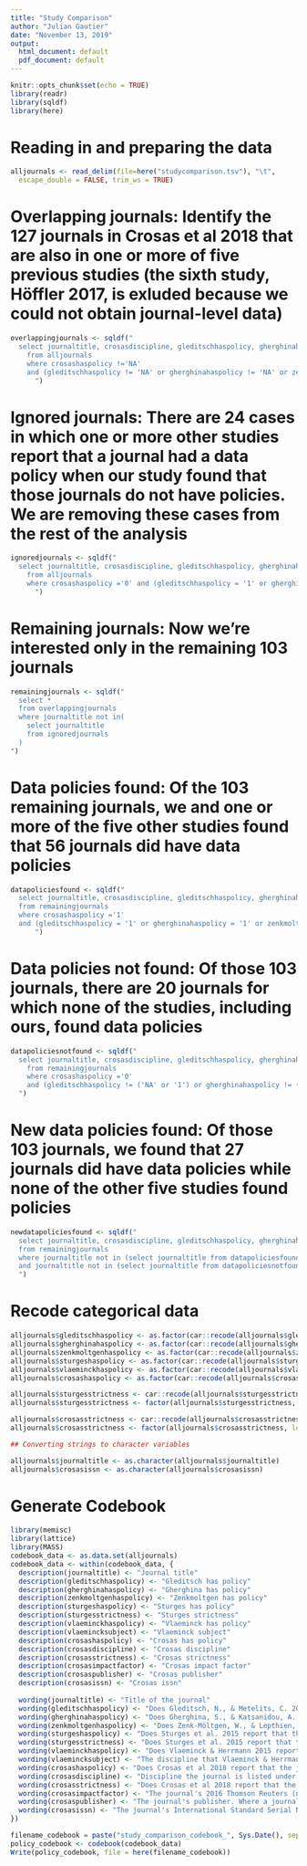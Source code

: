 ```yaml
---
title: "Study Comparison"
author: "Julian Gautier"
date: "November 13, 2019"
output:
  html_document: default
  pdf_document: default
---
```


```r
knitr::opts_chunk$set(echo = TRUE)
library(readr)
library(sqldf)
library(here)
```

# Reading in and preparing the data

```r
alljournals <- read_delim(file=here("studycomparison.tsv"), "\t", 
  escape_double = FALSE, trim_ws = TRUE)
```

# Overlapping journals: Identify the 127 journals in Crosas et al 2018 that are also in one or more of five previous studies (the sixth study, Höffler 2017, is exluded because we could not obtain journal-level data)

```r
overlappingjournals <- sqldf("
  select journaltitle, crosasdiscipline, gleditschhaspolicy, gherghinahaspolicy, zenkmoltgenhaspolicy, sturgeshaspolicy, vlaeminckhaspolicy, crosashaspolicy 
	from alljournals
	where crosashaspolicy !='NA' 
	and (gleditschhaspolicy != 'NA' or gherghinahaspolicy != 'NA' or zenkmoltgenhaspolicy != 'NA' or sturgeshaspolicy != 'NA' or vlaeminckhaspolicy != 'NA')
	  ")
```
	  
# Ignored journals: There are 24 cases in which one or more other studies report that a journal had a data policy when our study found that those journals do not have policies. We are removing these cases from the rest of the analysis

```r
ignoredjournals <- sqldf("
  select journaltitle, crosasdiscipline, gleditschhaspolicy, gherghinahaspolicy, zenkmoltgenhaspolicy, sturgeshaspolicy, vlaeminckhaspolicy, crosashaspolicy
	from alljournals
	where crosashaspolicy ='0' and (gleditschhaspolicy = '1' or gherghinahaspolicy = '1' or zenkmoltgenhaspolicy = '1' or sturgeshaspolicy = '1' or vlaeminckhaspolicy = '1')
      ")
```

# Remaining journals: Now we're interested only in the remaining 103 journals

```r
remainingjournals <- sqldf("
  select *
  from overlappingjournals
  where journaltitle not in(
    select journaltitle
    from ignoredjournals
  )
")
```

# Data policies found: Of the 103 remaining journals, we and one or more of the five other studies found that 56 journals did have data policies

```r
datapoliciesfound <- sqldf("
  select journaltitle, crosasdiscipline, gleditschhaspolicy, gherghinahaspolicy, zenkmoltgenhaspolicy, sturgeshaspolicy, vlaeminckhaspolicy, crosashaspolicy
  from remainingjournals
  where crosashaspolicy ='1' 
  and (gleditschhaspolicy = '1' or gherghinahaspolicy = '1' or zenkmoltgenhaspolicy = '1' or sturgeshaspolicy = '1' or vlaeminckhaspolicy = '1')
      ")
```

# Data policies not found: Of those 103 journals, there are 20 journals for which none of the studies, including ours, found data policies

```r
datapoliciesnotfound <- sqldf("
  select journaltitle, crosasdiscipline, gleditschhaspolicy, gherghinahaspolicy, zenkmoltgenhaspolicy, sturgeshaspolicy, vlaeminckhaspolicy, crosashaspolicy
	from remainingjournals
	where crosashaspolicy ='0' 
	and (gleditschhaspolicy != ('NA' or '1') or gherghinahaspolicy != ('NA' or '1') or zenkmoltgenhaspolicy != ('NA' or '1') or sturgeshaspolicy != ('NA' or '1') or vlaeminckhaspolicy != ('NA' or '1'))
  ")
```

# New data policies found: Of those 103 journals, we found that 27 journals did have data policies while none of the other five studies found policies

```r
newdatapoliciesfound <- sqldf("
  select journaltitle, crosasdiscipline, gleditschhaspolicy, gherghinahaspolicy, zenkmoltgenhaspolicy, sturgeshaspolicy, vlaeminckhaspolicy, crosashaspolicy
  from remainingjournals
  where journaltitle not in (select journaltitle from datapoliciesfound)
  and journaltitle not in (select journaltitle from datapoliciesnotfound)
  ")
```

# Recode categorical data

```r
alljournals$gleditschhaspolicy <- as.factor(car::recode(alljournals$gleditschhaspolicy, "1 = 'Yes'; 0 = 'No'"))
alljournals$gherghinahaspolicy <- as.factor(car::recode(alljournals$gherghinahaspolicy, "1 = 'Yes'; 0 = 'No'"))
alljournals$zenkmoltgenhaspolicy <- as.factor(car::recode(alljournals$zenkmoltgenhaspolicy, "1 = 'Yes'; 0 = 'No'"))
alljournals$sturgeshaspolicy <- as.factor(car::recode(alljournals$sturgeshaspolicy, "1 = 'Yes'; 0 = 'No'"))
alljournals$vlaeminckhaspolicy <- as.factor(car::recode(alljournals$vlaeminckhaspolicy, "1 = 'Yes'; 0 = 'No'"))
alljournals$crosashaspolicy <- as.factor(car::recode(alljournals$crosashaspolicy, "1 = 'Yes'; 0 = 'No'"))

alljournals$sturgesstrictness <- car::recode(alljournals$sturgesstrictness, "2 = 'Required'; 1 = 'Encourage';0 = 'No Policy'")
alljournals$sturgesstrictness <- factor(alljournals$sturgesstrictness, levels = c("No Policy", "Encourage", "Required"))

alljournals$crosasstrictness <- car::recode(alljournals$crosasstrictness, "2 = 'Required'; 1 = 'Encourage';0 = 'No Policy'")
alljournals$crosasstrictness <- factor(alljournals$crosasstrictness, levels = c("No Policy", "Encourage", "Required"))

## Converting strings to character variables

alljournals$journaltitle <- as.character(alljournals$journaltitle) 
alljournals$crosasissn <- as.character(alljournals$crosasissn)
```

# Generate Codebook

```r
library(memisc)
library(lattice)
library(MASS)
codebook_data <- as.data.set(alljournals)
codebook_data <- within(codebook_data, {
  description(journaltitle) <- "Journal title"
  description(gleditschhaspolicy) <- "Gleditsch has policy"
  description(gherghinahaspolicy) <- "Gherghina has policy"
  description(zenkmoltgenhaspolicy) <- "Zenkmoltgen has policy"
  description(sturgeshaspolicy) <- "Sturges has policy"
  description(sturgesstrictness) <- "Sturges strictness"
  description(vlaeminckhaspolicy) <- "Vlaeminck has policy"
  description(vlaemincksubject) <- "Vlaeminck subject"
  description(crosashaspolicy) <- "Crosas has policy"
  description(crosasdiscipline) <- "Crosas discipline"
  description(crosasstrictness) <- "Crosas strictness"
  description(crosasimpactfactor) <- "Crosas impact factor"
  description(crosaspublisher) <- "Crosas publisher"
  description(crosasissn) <- "Crosas issn"
  
  wording(journaltitle) <- "Title of the journal"
  wording(gleditschhaspolicy) <- "Does Gleditsch, N., & Metelits, C. 2003 report that the journal has a data policy?"
  wording(gherghinahaspolicy) <- "Does Gherghina, S., & Katsanidou, A. 2013 report that the journal has a data policy?"
  wording(zenkmoltgenhaspolicy) <- "Does Zenk-Möltgen, W., & Lepthien, G. 2014 report that the journal has a data policy?"
  wording(sturgeshaspolicy) <- "Does Sturges et al. 2015 report that the journal has a data policy?"
  wording(sturgesstrictness) <- "Does Sturges et al. 2015 report that the journal requires data sharing or just mention/encourage it?"
  wording(vlaeminckhaspolicy) <- "Does Vlaeminck & Herrmann 2015 report that the journal has a data policy?"
  wording(vlaemincksubject) <- "The discipline that Vlaeminck & Herrmann 2015 assigns to the journal"
  wording(crosashaspolicy) <- "Does Crosas et al 2018 report that the journal has a data policy?"
  wording(crosasdiscipline) <- "Discipline the journal is listed under in the Journal Citation Report"
  wording(crosasstrictness) <- "Does Crosas et al 2018 report that the journal requires data sharing or just mentions/encourages it?"
  wording(crosasimpactfactor) <- "The journal's 2016 Thomson Reuters (now Claryvate) Impact Factor"
  wording(crosaspublisher) <- "The journal's publisher. Where a journal is published by a publisher 'on behalf of' a professional organization, we list the publisher, not the association"
  wording(crosasissn) <- "The journal's International Standard Serial Number (ISSN)"
})

filename_codebook = paste("study_comparison_codebook_", Sys.Date(), sep = "", ".txt")
policy_codebook <- codebook(codebook_data)
Write(policy_codebook, file = here(filename_codebook))
```
